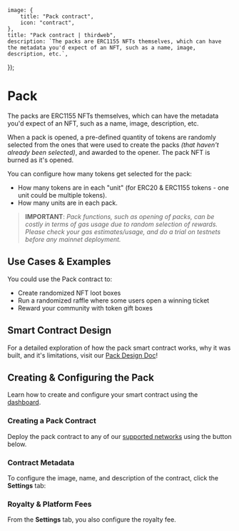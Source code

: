 
	image: {
		title: "Pack contract",
		icon: "contract",
	},
	title: "Pack contract | thirdweb",
	description: `The packs are ERC1155 NFTs themselves, which can have the metadata you'd expect of an NFT, such as a name, image, description, etc.`,
});

# Pack

The packs are ERC1155 NFTs themselves, which can have the metadata you'd expect of an NFT,
such as a name, image, description, etc.

When a pack is opened, a pre-defined quantity of tokens are randomly selected from the ones
that were used to create the packs _(that haven't already been selected)_, and awarded to the opener.
The pack NFT is burned as it's opened.

You can configure how many tokens get selected for the pack:

- How many tokens are in each "unit" (for ERC20 & ERC1155 tokens - one unit could be multiple tokens).
- How many units are in each pack.

> **IMPORTANT**: _Pack functions, such as opening of packs, can be costly in terms of gas usage due to random selection of rewards. Please check your gas estimates/usage, and do a trial on testnets before any mainnet deployment._

## Use Cases & Examples

You could use the Pack contract to:

- Create randomized NFT loot boxes
- Run a randomized raffle where some users open a winning ticket
- Reward your community with token gift boxes

## Smart Contract Design

For a detailed exploration of how the pack smart contract works, why it was built,
and it's limitations, visit our [Pack Design Doc](/contracts/design-docs/pack)!

## Creating & Configuring the Pack

Learn how to create and configure your smart contract using the [dashboard](https://thirdweb.com/team).

### Creating a Pack Contract

Deploy the pack contract to any of our
[supported networks](https://blog.thirdweb.com/guides/which-network-should-you-use) using the button below.

### Contract Metadata

To configure the image, name, and description of the contract, click the **Settings** tab:

### Royalty & Platform Fees

From the **Settings** tab, you also configure the royalty fee.
